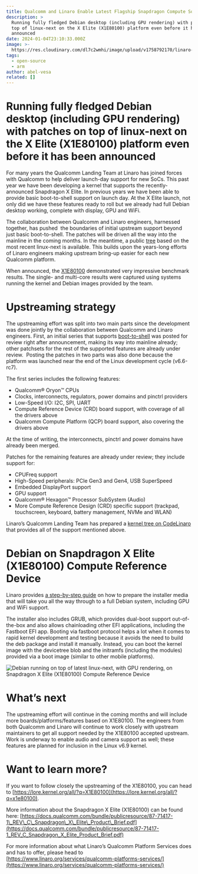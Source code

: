 ```yaml
---
title: Qualcomm and Linaro Enable Latest Flagship Snapdragon Compute SoC
description: >
  Running fully fledged Debian desktop (including GPU rendering) with patches on
  top of linux-next on the X Elite (X1E80100) platform even before it has been
  announced
date: 2024-01-04T23:10:33.000Z
image: >-
  https://res.cloudinary.com/dl7c2wmhi/image/upload/v1758792170/linaro-website/images/blog/Auto_IoT_Edge_banner_pic
tags:
  - open-source
  - arm
author: abel-vesa
related: []
---
```


# Running fully fledged Debian desktop (including GPU rendering) with patches on top of linux-next on the X Elite (X1E80100) platform even before it has been announced

For many years the Qualcomm Landing Team at Linaro has joined forces with Qualcomm to help deliver launch-day support for new SoCs. This past year we have been developing a kernel that supports the recently-announced Snapdragon X Elite. In previous years we have been able to provide basic boot-to-shell support on launch day. At the X Elite launch, not only did we have these features ready to roll but we already had full Debian desktop working, complete with display, GPU and WiFi.

The collaboration between Qualcomm and Linaro engineers, harnessed together, has pushed  the boundaries of initial upstream support beyond just basic boot-to-shell. The patches will be driven all the way into the mainline in the coming months. In the meantime, a public [tree](https://git.codelinaro.org/linaro/qcomlt/demos/linux/-/tree/x1e80100) based on the most recent linux-next is available. This builds upon the years-long efforts of Linaro engineers making upstream bring-up easier for each new Qualcomm platform.

When announced, the [X1E80100](https://docs.qualcomm.com/bundle/publicresource/87-71417-1_REV_C_Snapdragon_X_Elite_Product_Brief.pdf) demonstrated very impressive benchmark results. The single- and multi-core results were captured using systems running the kernel and Debian images provided by the team.

# Upstreaming strategy

The upstreaming effort was split into two main parts since the development was done jointly by the collaboration between Qualcomm and Linaro engineers. First, an initial series that supports [boot-to-shell](https://lore.kernel.org/all/?q=x1e80100) was posted for review right after announcement, making its way into mainline already; other patchsets for the rest of the supported features are already under review.  Posting the patches in two parts was also done because the platform was launched near the end of the Linux development cycle (v6.6-rc7). 

The first series includes the following features:

* Qualcomm® Oryon™ CPUs
* Clocks, interconnects, regulators, power domains and pinctrl providers
* Low-Speed I/O: I2C, SPI, UART
* Compute Reference Device (CRD) board support, with coverage of all the drivers above
* Qualcomm Compute Platform (QCP) board support, also covering the drivers above

At the time of writing, the interconnects, pinctrl and power domains have already been merged.

Patches for the remaining features are already under review; they include support for:

* CPUFreq support 
* High-Speed peripherals: PCIe Gen3 and Gen4, USB SuperSpeed
* Embedded DisplayPort support
* GPU support
* Qualcomm® Hexagon™ Processor SubSystem (Audio)
* More Compute Reference Design (CRD) specific support (trackpad, touchscreen, keyboard, battery management, NVMe and WLAN)

Linaro’s Qualcomm Landing Team has prepared a [kernel tree on CodeLinaro](https://git.codelinaro.org/linaro/qcomlt/demos/linux/-/tree/x1e80100) that provides all of the support mentioned above.

# Debian on Snapdragon X Elite (X1E80100) Compute Reference Device

Linaro provides [a step-by-step guide](https://git.codelinaro.org/linaro/qcomlt/demos/debian-12-installer-image) on how to prepare the installer media that will take you all the way through to a full Debian system, including GPU and WiFi support. 

The installer also includes GRUB, which provides dual-boot support out-of-the-box and also allows chainloading other EFI applications, including the Fastboot EFI app. Booting via fastboot protocol helps a lot when it comes to rapid kernel development and testing because it avoids the need to build the deb package and install it manually. Instead, you can boot the kernel image with the devicetree blob and the initramfs (including the modules) provided via a boot image (similar to other mobile platforms).

![Debian running on top of latest linux-next, with GPU rendering, on Snapdragon X Elite (X1E80100) Compute Reference Device](/linaro-website/images/blog/debian-running)

# What’s next

The upstreaming effort will continue in the coming months and will include more boards/platforms/features based on X1E80100. The engineers from both Qualcomm and Linaro will continue to work closely with upstream maintainers to get all support needed by the X1E80100 accepted upstream. Work is underway to enable audio and camera support as well; these features are planned for inclusion in the Linux v6.9 kernel.

# Want to learn more?

If you want to follow closely the upstreaming of the X1E80100, you can head to [https://lore.kernel.org/all/?q=X1E80100](https://lore.kernel.org/all/?q=x1e80100).

More information about the Snapdragon X Elite (X1E80100) can be found here: [https://docs.qualcomm.com/bundle/publicresource/87-71417-1\_REV\_C\_Snapdragon\_X\_Elite\_Product\_Brief.pdf](https://docs.qualcomm.com/bundle/publicresource/87-71417-1_REV_C_Snapdragon_X_Elite_Product_Brief.pdf)

For more information about what Linaro’s Qualcomm Platform Services does and has to offer, please head to [https://www.linaro.org/services/qualcomm-platforms-services/](https://www.linaro.org/services/qualcomm-platforms-services/)
